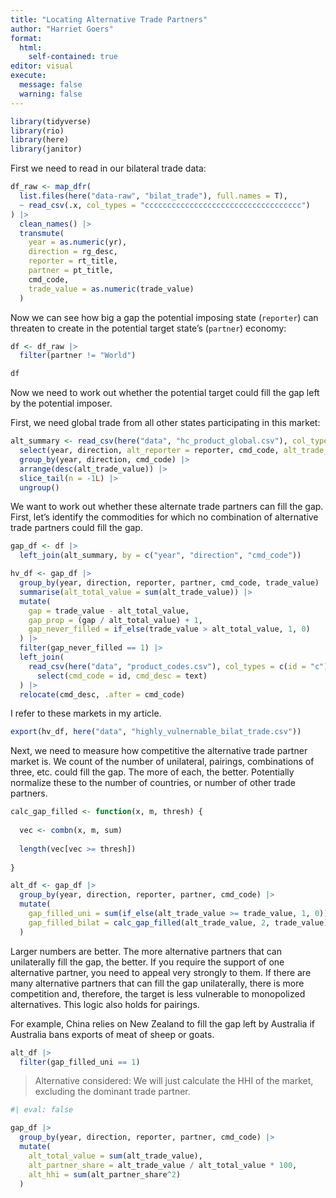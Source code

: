 ```yaml
---
title: "Locating Alternative Trade Partners"
author: "Harriet Goers"
format: 
  html:
    self-contained: true
editor: visual
execute:
  message: false
  warning: false
---
```


```r
library(tidyverse)
library(rio)
library(here)
library(janitor)
```

First we need to read in our bilateral trade data:

```r
df_raw <- map_dfr(
  list.files(here("data-raw", "bilat_trade"), full.names = T), 
  ~ read_csv(.x, col_types = "ccccccccccccccccccccccccccccccccccc")
) |> 
  clean_names() |> 
  transmute(
    year = as.numeric(yr), 
    direction = rg_desc, 
    reporter = rt_title, 
    partner = pt_title, 
    cmd_code, 
    trade_value = as.numeric(trade_value)
  )
```

Now we can see how big a gap the potential imposing state (`reporter`) can threaten to create in the potential target state's (`partner`) economy:

```r
df <- df_raw |> 
  filter(partner != "World")

df
```

Now we need to work out whether the potential target could fill the gap left by the potential imposer.

First, we need global trade from all other states participating in this market:

```r
alt_summary <- read_csv(here("data", "hc_product_global.csv"), col_types = c(cmd_code = "c")) |> 
  select(year, direction, alt_reporter = reporter, cmd_code, alt_trade_value = trade_value) |> 
  group_by(year, direction, cmd_code) |> 
  arrange(desc(alt_trade_value)) |> 
  slice_tail(n = -1L) |> 
  ungroup()
```

We want to work out whether these alternate trade partners can fill the gap. First, let's identify the commodities for which no combination of alternative trade partners could fill the gap.

```r
gap_df <- df |> 
  left_join(alt_summary, by = c("year", "direction", "cmd_code"))

hv_df <- gap_df |> 
  group_by(year, direction, reporter, partner, cmd_code, trade_value) |> 
  summarise(alt_total_value = sum(alt_trade_value)) |> 
  mutate(
    gap = trade_value - alt_total_value,
    gap_prop = (gap / alt_total_value) + 1,
    gap_never_filled = if_else(trade_value > alt_total_value, 1, 0)
  ) |> 
  filter(gap_never_filled == 1) |> 
  left_join(
    read_csv(here("data", "product_codes.csv"), col_types = c(id = "c")) |> 
      select(cmd_code = id, cmd_desc = text)
  ) |> 
  relocate(cmd_desc, .after = cmd_code)
```

I refer to these markets in my article.

```r
export(hv_df, here("data", "highly_vulnernable_bilat_trade.csv"))
```

Next, we need to measure how competitive the alternative trade partner market is. We count of the number of unilateral, pairings, combinations of three, etc. could fill the gap. The more of each, the better. Potentially normalize these to the number of countries, or number of other trade partners.

```r

calc_gap_filled <- function(x, m, thresh) {
  
  vec <- combn(x, m, sum)
  
  length(vec[vec >= thresh])
  
}

alt_df <- gap_df |> 
  group_by(year, direction, reporter, partner, cmd_code) |> 
  mutate(
    gap_filled_uni = sum(if_else(alt_trade_value >= trade_value, 1, 0)),
    gap_filled_bilat = calc_gap_filled(alt_trade_value, 2, trade_value)
  )
```

Larger numbers are better. The more alternative partners that can unilaterally fill the gap, the better. If you require the support of one alternative partner, you need to appeal very strongly to them. If there are many alternative partners that can fill the gap unilaterally, there is more competition and, therefore, the target is less vulnerable to monopolized alternatives. This logic also holds for pairings.

For example, China relies on New Zealand to fill the gap left by Australia if Australia bans exports of meat of sheep or goats.

```r
alt_df |> 
  filter(gap_filled_uni == 1)
```

> Alternative considered: We will just calculate the HHI of the market, excluding the dominant trade partner.

```r
#| eval: false

gap_df |> 
  group_by(year, direction, reporter, partner, cmd_code) |> 
  mutate(
    alt_total_value = sum(alt_trade_value),
    alt_partner_share = alt_trade_value / alt_total_value * 100,
    alt_hhi = sum(alt_partner_share^2)
  )
```
